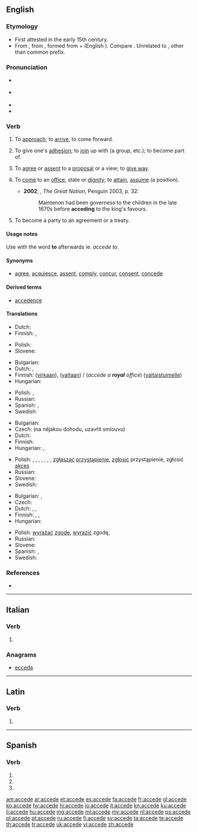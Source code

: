 {{also|accède|accedé|accédé}}
==English==
{{was wotd|2008|May|27}}

===Etymology===
* First attested in the early 15th century.
* From {{etyl|enm|en}} {{term|acceden|lang=enm}}, from {{etyl|la|en}} {{m|la|accēdō||approach, accede}}, formed from {{term|ad||to, toward, at|lang=la}} + {{m|la|cēdō||move, yield}} (English {{term|cede|lang=en}}). Compare {{etyl|fr|-}} {{term|accéder|lang=fr}}. Unrelated to {{term|ascend|lang=en}}, other than common {{term||ad}} prefix.

===Pronunciation===
* {{a|UK}} {{IPA|/əkˈsiːd/|lang=en}}
* {{a|US}} {{IPA|/æk.ˈsid/|lang=en}}
* {{audio|en-us-accede.ogg|Audio (US)|lang=en}}
* {{rhymes|id|lang=en}}

===Verb===
{{en-verb|acced}}

# {{context|archaic|intransitive|lang=en}} To [[approach]]; to [[arrive]], to come forward. {{defdate|15th-19th c.}}
# {{context|intransitive|now|_|rare|lang=en}} To give one's [[adhesion]]; to [[join]] up with (a group, etc.); to become part of. {{defdate|from 15th c.}}
# {{context|intransitive|lang=en}} To [[agree]] or [[assent]] to a [[proposal]] or a view; to [[give way]]. {{defdate|from 16th c.}}
# {{context|intransitive|lang=en}} To [[come]] to an [[office]], state or [[dignity]]; to [[attain]], [[assume]] (a position). {{defdate|from 18th c.}}
#* '''2002''', {{w|Colin Jones (historian)|Colin Jones}}, ''The Great Nation'', Penguin 2003, p. 32:
#*: Maintenon had been governess to the children in the late 1670s before '''acceding''' to the king's favours.
# {{context|intransitive|lang=en}} To become a party to an agreement or a treaty.

====Usage notes====
{{sense|to agree|to come to an office|to become a party to}} Use with the word '''to''' afterwards ie. ''accede to''.

====Synonyms====
{{checksense}}
* [[agree]], [[acquiesce]], [[assent]], [[comply]], [[concur]], [[consent]], [[concede]]

====Derived terms====
* [[accedence]]

====Translations====
{{trans-top|obsolete: to approach}}
* Dutch: {{t+|nl|naderen}}
* Finnish: {{gloss|approach}} {{t+|fi|lähestyä}}, {{gloss|arrive}} {{t+|fi|saapua}}
{{trans-mid}}
* Polish: {{t+|pl|przystępować}}
* Slovene: {{t|sl|pristopiti}}
{{trans-bottom}}

{{trans-top|to enter upon an office or dignity}}
* Bulgarian: {{t+|bg|встъпвам}}
* Dutch: {{t+|nl|aanvaarden}}, {{gloss|throne}} {{t+|nl|bestijgen}}
* Finnish: {{t+|fi|astua}} ([[virka|virkaan]]), {{t+|fi|nousta}} ([[valta|valtaan]]) / (''accede a '''royal''' office'') {{t+|fi|nousta}} ([[valtaistuin|valtaistuimelle]])
* Hungarian: {{t|hu|hivatalba lép}}
{{trans-mid}}
* Polish: {{t+|pl|obejmować}}, {{t+|pl|objąć}}
* Russian: {{t+|ru|вступать}}
* Spanish: {{t+|es|subir}}, {{t+|es|acceder}}
* Swedish: {{t+|sv|tillträda}}
{{trans-bottom}}

{{trans-top|to join a group}}
* Bulgarian: {{t|bg|присъединявам се}}
* Czech: {{t|cs|přistoupit}} (na nějakou dohodu, uzavřít smlouvu)
* Dutch: {{t+|nl|toetreden}}
* Finnish: {{t+|fi|liittyä}}
* Hungarian: {{t+|hu|belép}}, {{t+|hu|csatlakozik}}
{{trans-mid}}
* Polish: {{t+|pl|wstępować}}, {{t|pl|przyłączać się}}, {{t|pl|przyłączyć się}}, {{t|pl|przystawać}}, {{t|pl|przystać}}, {{t|pl|przystąpić}}, {{t+|pl|wstąpić}}, [[zgłaszać]] [[przystąpienie]], [[zgłosić]] przystąpienie, zgłosić [[akces]]
* Russian: {{t+|ru|присоединяться}}
* Slovene: {{t|sl|pristopiti}}
* Swedish: {{t|sv|ansluta till}}
{{trans-bottom}}

{{trans-top|to agree to a proposal or view}}
* Bulgarian: {{t+|bg|приемам}}, {{t|bg|съгласявам се}}
* Czech: {{t+|cs|souhlasit}}
* Dutch: {{t+|nl|toestemmen}}, {{t+|nl|aanvaarden}}, {{t+|nl|inwilligen}}
* Finnish: {{t|fi|myöntyä}} {{qualifier|intr.; + illative}}, {{t+|fi|taipua}} {{qualifier|intr.; + illative}}, {{t+|fi|suostua}} {{qualifier|intr.; + illative}}
* Hungarian: {{t+|hu|beleegyezik}}
{{trans-mid}}
* Polish: [[wyrażać]] [[zgodę]], [[wyrazić]] zgodę, {{t+|pl|zgodzić się}}
* Russian: {{t+|ru|соглашаться}}
* Slovene: {{t|sl|pristopiti}}
* Spanish: {{t+|es|acceder}}, {{t+|es|consentir}}
* Swedish: {{t|sv|instämma i}}
{{trans-bottom}}

===References===
* {{R:Webster 1913}}

----

==Italian==

===Verb===
{{head|it|verb form}}

# {{conjugation of|accedere||3|s|pres|ind|lang=it}}

===Anagrams===
* [[ecceda#Italian|ecceda]]

----

==Latin==

===Verb===
{{la-verb-form|accēde}}

# {{conjugation of|accēdō||2|s|pres|act|imp|lang=la}}

----

==Spanish==

===Verb===
{{es-verb-form|acceder}}

# {{es-verb form of|ending=er|mood=imperative|sense=affirmative|pers=2|formal=no|number=singular|acceder}}
# {{es-verb form of|ending=er|mood=indicative|tense=present|pers=2|formal=yes|number=singular|acceder}}
# {{es-verb form of|ending=er|mood=indicative|tense=present|pers=3|number=singular|acceder}}

[[am:accede]]
[[ar:accede]]
[[et:accede]]
[[es:accede]]
[[fa:accede]]
[[fr:accede]]
[[gl:accede]]
[[ko:accede]]
[[hy:accede]]
[[hi:accede]]
[[io:accede]]
[[it:accede]]
[[kn:accede]]
[[ku:accede]]
[[li:accede]]
[[hu:accede]]
[[mg:accede]]
[[ml:accede]]
[[my:accede]]
[[nl:accede]]
[[ps:accede]]
[[pl:accede]]
[[pt:accede]]
[[ru:accede]]
[[fi:accede]]
[[sv:accede]]
[[ta:accede]]
[[te:accede]]
[[th:accede]]
[[tr:accede]]
[[uk:accede]]
[[vi:accede]]
[[zh:accede]]